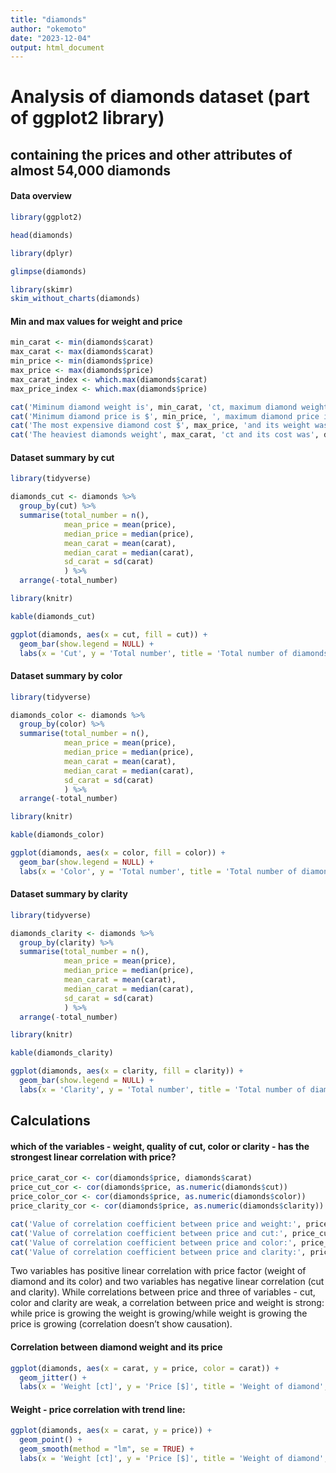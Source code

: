 ---
title: "diamonds"
author: "okemoto"
date: "2023-12-04"
output: html_document
---

# Analysis of diamonds dataset (part of ggplot2 library)

## containing the prices and other attributes of almost 54,000 diamonds

#### Data overview

```{r}
library(ggplot2)

head(diamonds)
```

```{r echo=FALSE}
library(dplyr)

glimpse(diamonds)
```

```{r}
library(skimr)
skim_without_charts(diamonds)
```

#### Min and max values for weight and price

```{r}
min_carat <- min(diamonds$carat)
max_carat <- max(diamonds$carat)
min_price <- min(diamonds$price)
max_price <- max(diamonds$price)
max_carat_index <- which.max(diamonds$carat)
max_price_index <- which.max(diamonds$price)

cat('Miminum diamond weight is', min_carat, 'ct, maximum diamond weight is', max_carat, 'ct \n\n')  
cat('Minimum diamond price is $', min_price, ', maximum diamond price is $', max_price, '\n\n')  
cat('The most expensive diamond cost $', max_price, 'and its weight was', diamonds$carat[max_price_index], '\n\n')  
cat('The heaviest diamonds weight', max_carat, 'ct and its cost was', diamonds$price[max_carat_index])
```

#### Dataset summary by cut

```{r}
library(tidyverse)

diamonds_cut <- diamonds %>% 
  group_by(cut) %>% 
  summarise(total_number = n(),
            mean_price = mean(price),
            median_price = median(price),
            mean_carat = mean(carat),
            median_carat = median(carat),
            sd_carat = sd(carat)
            ) %>% 
  arrange(-total_number)

library(knitr)

kable(diamonds_cut)
```

```{r plot_1, echo=FALSE, message=FALSE, warning=FALSE}
ggplot(diamonds, aes(x = cut, fill = cut)) +
  geom_bar(show.legend = NULL) +
  labs(x = 'Cut', y = 'Total number', title = 'Total number of diamonds', subtitle = 'by its cut', caption = 'data source: diamonds dataset (ggplot 2 library)')
```

#### Dataset summary by color

```{r}
library(tidyverse)

diamonds_color <- diamonds %>% 
  group_by(color) %>% 
  summarise(total_number = n(),
            mean_price = mean(price),
            median_price = median(price),
            mean_carat = mean(carat),
            median_carat = median(carat),
            sd_carat = sd(carat)
            ) %>% 
  arrange(-total_number)

library(knitr)

kable(diamonds_color)
```

```{r plot_2, echo=FALSE, message=FALSE, warning=FALSE}
ggplot(diamonds, aes(x = color, fill = color)) +
  geom_bar(show.legend = NULL) +
  labs(x = 'Color', y = 'Total number', title = 'Total number of diamonds', subtitle = 'by its color', caption = 'data source: diamonds dataset (ggplot 2 library)')
```

#### Dataset summary by clarity

```{r}
library(tidyverse)

diamonds_clarity <- diamonds %>% 
  group_by(clarity) %>% 
  summarise(total_number = n(),
            mean_price = mean(price),
            median_price = median(price),
            mean_carat = mean(carat),
            median_carat = median(carat),
            sd_carat = sd(carat)
            ) %>% 
  arrange(-total_number)

library(knitr)

kable(diamonds_clarity)
```

```{r plot_3, echo=FALSE, message=FALSE, warning=FALSE}
ggplot(diamonds, aes(x = clarity, fill = clarity)) +
  geom_bar(show.legend = NULL) +
  labs(x = 'Clarity', y = 'Total number', title = 'Total number of diamonds', subtitle = 'by its clarity', caption = 'data source: diamonds dataset (ggplot 2 library)')
```

## Calculations

#### which of the variables - weight, quality of cut, color or clarity - has the strongest linear correlation with price?

```{r echo=TRUE}
price_carat_cor <- cor(diamonds$price, diamonds$carat)
price_cut_cor <- cor(diamonds$price, as.numeric(diamonds$cut))
price_color_cor <- cor(diamonds$price, as.numeric(diamonds$color))
price_clarity_cor <- cor(diamonds$price, as.numeric(diamonds$clarity))

cat('Value of correlation coefficient between price and weight:', price_carat_cor, '\n')
cat('Value of correlation coefficient between price and cut:', price_cut_cor, '\n')
cat('Value of correlation coefficient between price and color:', price_color_cor, '\n')
cat('Value of correlation coefficient between price and clarity:', price_clarity_cor)

```

Two variables has positive linear correlation with price factor (weight of diamond and its color) and two variables has negative linear correlation (cut and clarity). While correlations between price and three of variables - cut, color and clarity are weak, a correlation between price and weight is strong: while price is growing the weight is growing/while weight is growing the price is growing (correlation doesn't show causation).

#### Correlation between diamond weight and its price

```{r plot_4, echo=TRUE, message=FALSE, warning=FALSE}
ggplot(diamonds, aes(x = carat, y = price, color = carat)) +
  geom_jitter() +
  labs(x = 'Weight [ct]', y = 'Price [$]', title = 'Weight of diamond', subtitle = 'by its price', caption = 'data source: diamonds dataset (ggplot2 library)')

```

#### Weight - price correlation with trend line:

```{r plot_5, echo=TRUE, message=TRUE, warning=FALSE}
ggplot(diamonds, aes(x = carat, y = price)) +
  geom_point() +
  geom_smooth(method = "lm", se = TRUE) +
  labs(x = 'Weight [ct]', y = 'Price [$]', title = 'Weight of diamond', subtitle = 'by its price', caption = 'data source: diamonds dataset (ggplot2 library)')
```
